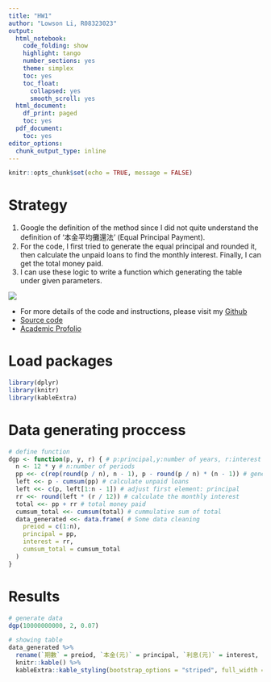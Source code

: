 ```yaml
---
title: "HW1"
author: "Lowson Li, R08323023"
output:
  html_notebook:
    code_folding: show
    highlight: tango
    number_sections: yes
    theme: simplex
    toc: yes
    toc_float:
      collapsed: yes
      smooth_scroll: yes
  html_document:
    df_print: paged
    toc: yes
  pdf_document:
    toc: yes
editor_options:
  chunk_output_type: inline
---
```


```r
knitr::opts_chunk$set(echo = TRUE, message = FALSE)
```
# Strategy
1. Google the definition of the method since I did not quite understand the definition of  '本金平均攤還法' (Equal Principal Payment).
2. For the code, I first tried to generate the equal principal and rounded it, then calculate the unpaid loans to find the monthly interest. Finally, I can get the total money paid.
3. I can use these logic to write a function which generating the table under given parameters.

![](https://i.imgur.com/gB1z0C1.png)

* For more details of the code and instructions, please visit my [Github](https://github.com/isthatlowsonli/Financial_Engineering)
 + [Source code](https://github.com/isthatlowsonli/Financial_Engineering/blob/master/Script/HW1.Rmd)
 + [Academic Profolio](https://isthatlowsonli.github.io//Financial_Engineering/Script/practice.nb.html)

# Load packages
```r
library(dplyr)
library(knitr)
library(kableExtra)
```

# Data generating proccess
```r
# define function
dgp <- function(p, y, r) { # p:principal,y:number of years, r:interest rate
  n <- 12 * y # n:number of periods
  pp <<- c(rep(round(p / n), n - 1), p - round(p / n) * (n - 1)) # generate divided principal
  left <<- p - cumsum(pp) # calculate unpaid loans
  left <<- c(p, left[1:n - 1]) # adjust first element: principal
  rr <<- round(left * (r / 12)) # calculate the monthly interest
  total <<- pp + rr # total money paid
  cumsum_total <<- cumsum(total) # cummulative sum of total
  data_generated <<- data.frame( # Some data cleaning
    preiod = c(1:n),
    principal = pp,
    interest = rr,
    cumsum_total = cumsum_total
  )
}
```

# Results
```r
# generate data 
dgp(10000000000, 2, 0.07)
```
```r
# showing table
data_generated %>%
  rename(`期數` = preiod, `本金(元)` = principal, `利息(元)` = interest, `本金利息累計(元)` = cumsum_total) %>%
  knitr::kable() %>%
  kableExtra::kable_styling(bootstrap_options = "striped", full_width = F)
```


